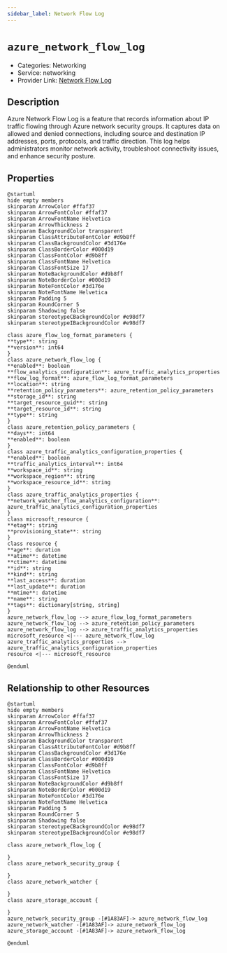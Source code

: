```yaml
---
sidebar_label: Network Flow Log
---
```


# `azure_network_flow_log`

- Categories: Networking
- Service: networking
- Provider Link: [Network Flow Log](https://learn.microsoft.com/en-us/azure/network-watcher/network-watcher-nsg-flow-logging-overview)

## Description

Azure Network Flow Log is a feature that records information about IP traffic flowing through Azure network security groups. It captures data on allowed and denied connections, including source and destination IP addresses, ports, protocols, and traffic direction. This log helps administrators monitor network activity, troubleshoot connectivity issues, and enhance security posture.

## Properties

<ZoomPanPinch>

```kroki imgType="plantuml" imgAlt="Diagram of Network Flow Log data model"
@startuml
hide empty members
skinparam ArrowColor #ffaf37
skinparam ArrowFontColor #ffaf37
skinparam ArrowFontName Helvetica
skinparam ArrowThickness 2
skinparam BackgroundColor transparent
skinparam ClassAttributeFontColor #d9b8ff
skinparam ClassBackgroundColor #3d176e
skinparam ClassBorderColor #000d19
skinparam ClassFontColor #d9b8ff
skinparam ClassFontName Helvetica
skinparam ClassFontSize 17
skinparam NoteBackgroundColor #d9b8ff
skinparam NoteBorderColor #000d19
skinparam NoteFontColor #3d176e
skinparam NoteFontName Helvetica
skinparam Padding 5
skinparam RoundCorner 5
skinparam Shadowing false
skinparam stereotypeCBackgroundColor #e98df7
skinparam stereotypeIBackgroundColor #e98df7

class azure_flow_log_format_parameters {
**type**: string
**version**: int64
}
class azure_network_flow_log {
**enabled**: boolean
**flow_analytics_configuration**: azure_traffic_analytics_properties
**flow_log_format**: azure_flow_log_format_parameters
**location**: string
**retention_policy_parameters**: azure_retention_policy_parameters
**storage_id**: string
**target_resource_guid**: string
**target_resource_id**: string
**type**: string
}
class azure_retention_policy_parameters {
**days**: int64
**enabled**: boolean
}
class azure_traffic_analytics_configuration_properties {
**enabled**: boolean
**traffic_analytics_interval**: int64
**workspace_id**: string
**workspace_region**: string
**workspace_resource_id**: string
}
class azure_traffic_analytics_properties {
**network_watcher_flow_analytics_configuration**: azure_traffic_analytics_configuration_properties
}
class microsoft_resource {
**etag**: string
**provisioning_state**: string
}
class resource {
**age**: duration
**atime**: datetime
**ctime**: datetime
**id**: string
**kind**: string
**last_access**: duration
**last_update**: duration
**mtime**: datetime
**name**: string
**tags**: dictionary[string, string]
}
azure_network_flow_log --> azure_flow_log_format_parameters
azure_network_flow_log --> azure_retention_policy_parameters
azure_network_flow_log --> azure_traffic_analytics_properties
microsoft_resource <|--- azure_network_flow_log
azure_traffic_analytics_properties --> azure_traffic_analytics_configuration_properties
resource <|--- microsoft_resource

@enduml
```

</ZoomPanPinch>

## Relationship to other Resources

<ZoomPanPinch>

```kroki imgType="plantuml" imgAlt="Diagram of Network Flow Log resource relationships"
@startuml
hide empty members
skinparam ArrowColor #ffaf37
skinparam ArrowFontColor #ffaf37
skinparam ArrowFontName Helvetica
skinparam ArrowThickness 2
skinparam BackgroundColor transparent
skinparam ClassAttributeFontColor #d9b8ff
skinparam ClassBackgroundColor #3d176e
skinparam ClassBorderColor #000d19
skinparam ClassFontColor #d9b8ff
skinparam ClassFontName Helvetica
skinparam ClassFontSize 17
skinparam NoteBackgroundColor #d9b8ff
skinparam NoteBorderColor #000d19
skinparam NoteFontColor #3d176e
skinparam NoteFontName Helvetica
skinparam Padding 5
skinparam RoundCorner 5
skinparam Shadowing false
skinparam stereotypeCBackgroundColor #e98df7
skinparam stereotypeIBackgroundColor #e98df7

class azure_network_flow_log {

}
class azure_network_security_group {

}
class azure_network_watcher {

}
class azure_storage_account {

}
azure_network_security_group -[#1A83AF]-> azure_network_flow_log
azure_network_watcher -[#1A83AF]-> azure_network_flow_log
azure_storage_account -[#1A83AF]-> azure_network_flow_log

@enduml
```

</ZoomPanPinch>
